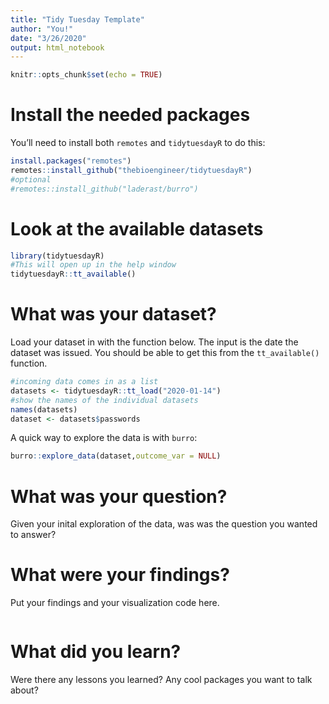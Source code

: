 ```yaml
---
title: "Tidy Tuesday Template"
author: "You!"
date: "3/26/2020"
output: html_notebook
---
```


```r
knitr::opts_chunk$set(echo = TRUE)
```

# Install the needed packages

You'll need to install both `remotes` and `tidytuesdayR` to do this:

```r
install.packages("remotes")
remotes::install_github("thebioengineer/tidytuesdayR")
#optional
#remotes::install_github("laderast/burro")
```

# Look at the available datasets

```r
library(tidytuesdayR)
#This will open up in the help window
tidytuesdayR::tt_available()
```

# What was your dataset?

Load your dataset in with the function below. The input is the date the dataset was issued. You should be able to get this from the `tt_available()` function.

```r
#incoming data comes in as a list
datasets <- tidytuesdayR::tt_load("2020-01-14")
#show the names of the individual datasets
names(datasets)
dataset <- datasets$passwords
```

A quick way to explore the data is with `burro`:

```r
burro::explore_data(dataset,outcome_var = NULL)
```

# What was your question?

Given your inital exploration of the data, was was the question you wanted to answer?

# What were your findings?

Put your findings and your visualization code here.

```r

```

# What did you learn?

Were there any lessons you learned? Any cool packages you want to talk about?
